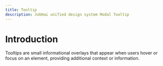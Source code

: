```yaml
---
title: Tooltip
description: JobHai unified design system Modal Tooltip
---
```


# Introduction
 
Tooltips are small informational overlays that appear when users hover or focus on an element, providing additional context or information. 
